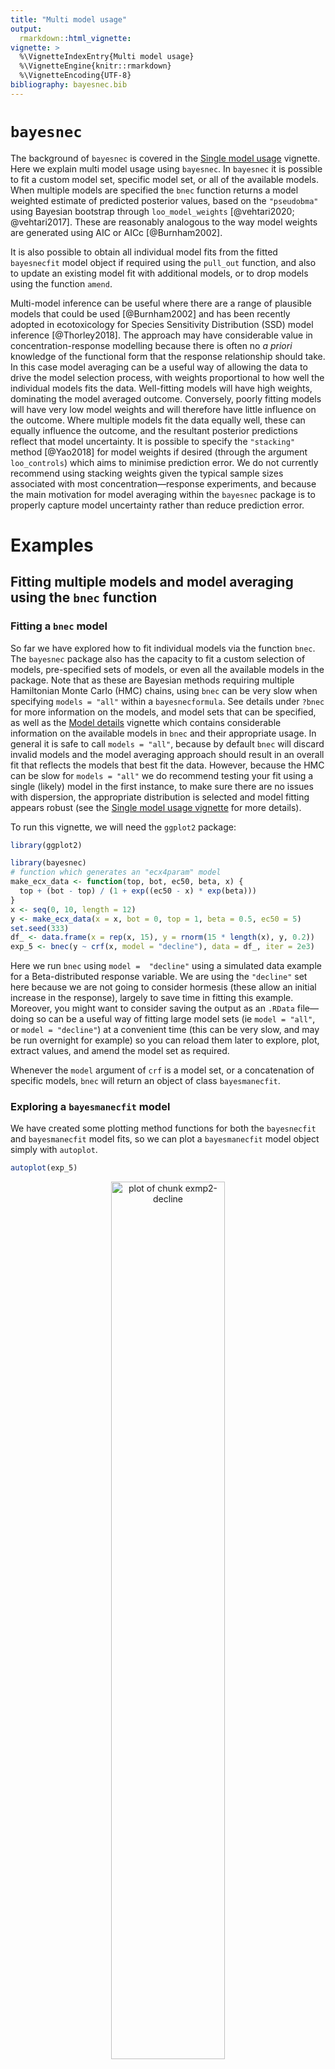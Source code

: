 ```yaml
---
title: "Multi model usage"
output:
  rmarkdown::html_vignette:
vignette: >
  %\VignetteIndexEntry{Multi model usage}
  %\VignetteEngine{knitr::rmarkdown}
  %\VignetteEncoding{UTF-8}
bibliography: bayesnec.bib
---
```




[e1]: https://open-aims.github.io/bayesnec/articles/example1.html
[e2]: https://open-aims.github.io/bayesnec/articles/example2.html
[e2b]: https://open-aims.github.io/bayesnec/articles/example2b.html
[e3]: https://open-aims.github.io/bayesnec/articles/example3.html
[e4]: https://open-aims.github.io/bayesnec/articles/example4.html

# `bayesnec`

The background of `bayesnec` is covered in the [Single model usage][e1] vignette. Here we explain multi model usage using `bayesnec`. In `bayesnec` it is possible to fit a custom model set, specific model set, or all of the available models. When multiple models are specified the `bnec` function returns a model weighted estimate of predicted posterior values, based on the `"pseudobma"` using Bayesian bootstrap through `loo_model_weights` [@vehtari2020; @vehtari2017]. These are reasonably analogous to the way model weights are generated using AIC or AICc [@Burnham2002]. 

It is also possible to obtain all individual model fits from the fitted `bayesnecfit` model object if required using the `pull_out` function, and also to update an existing model fit with additional models, or to drop models using the function `amend`.

Multi-model inference can be useful where there are a range of plausible models that could be used [@Burnham2002] and has been recently adopted in ecotoxicology for Species Sensitivity Distribution (SSD) model inference [@Thorley2018]. The approach may have considerable value in concentration-response modelling because there is often no *a priori* knowledge of the functional form that the response relationship should take. In this case model averaging can be a useful way of allowing the data to drive the model selection process, with weights proportional to how well the individual models fits the data. Well-fitting models will have high weights, dominating the model averaged outcome. Conversely, poorly fitting models will have very low model weights and will therefore have little influence on the outcome. Where multiple models fit the data equally well, these can equally influence the outcome, and the resultant posterior predictions reflect that model uncertainty. It is possible to specify the `"stacking"` method [@Yao2018] for model weights if desired (through the argument `loo_controls`) which aims to minimise prediction error. We do not currently recommend using stacking weights given the typical sample sizes associated with most concentration—response experiments, and because the main motivation for model averaging within the `bayesnec` package is to properly capture model uncertainty rather than reduce prediction error.

# Examples

## Fitting multiple models and model averaging using the `bnec` function

### Fitting a `bnec` model

So far we have explored how to fit individual models via the function `bnec`. The `bayesnec` package also has the capacity to fit a custom selection of models, pre-specified sets of models, or even all the available models in the package. Note that as these are Bayesian methods requiring multiple Hamiltonian Monte Carlo (HMC) chains, using `bnec` can be very slow when specifying `models = "all"` within a `bayesnecformula`. See details under `?bnec` for more information on the models, and model sets that can be specified, as well as the [Model details][e2b] vignette which contains considerable information on the available models in `bnec` and their appropriate usage. In general it is safe to call `models = "all"`, because by default `bnec` will discard invalid models and the model averaging approach should result in an overall fit that reflects the models that best fit the data. However, because the HMC can be slow for `models = "all"` we do recommend testing your fit using a single (likely) model in the first instance, to make sure there are no issues with dispersion, the appropriate distribution is selected and model fitting appears robust (see the [Single model usage vignette][e1] for more details).

To run this vignette, we will need the `ggplot2` package:


```r
library(ggplot2)
```




```r
library(bayesnec)
# function which generates an "ecx4param" model
make_ecx_data <- function(top, bot, ec50, beta, x) {
  top + (bot - top) / (1 + exp((ec50 - x) * exp(beta)))
}
x <- seq(0, 10, length = 12)
y <- make_ecx_data(x = x, bot = 0, top = 1, beta = 0.5, ec50 = 5)
set.seed(333)
df_ <- data.frame(x = rep(x, 15), y = rnorm(15 * length(x), y, 0.2))
exp_5 <- bnec(y ~ crf(x, model = "decline"), data = df_, iter = 2e3)
```

Here we run `bnec` using `model =  "decline"` using a simulated data example for a Beta-distributed response variable. We are using the `"decline"` set here because we are not going to consider hormesis (these allow an initial increase in the response), largely to save time in fitting this example. Moreover, you might want to consider saving the output as an `.RData` file---doing so can be a useful way of fitting large model sets (ie `model = "all"`, or `model = "decline"`) at a convenient time (this can be very slow, and may be run overnight for example) so you can reload them later to explore, plot, extract values, and amend the model set as required.

Whenever the `model` argument of `crf` is a model set, or a concatenation of specific models, `bnec` will return an object of class `bayesmanecfit`.

### Exploring a `bayesmanecfit` model

We have created some plotting method functions for both the `bayesnecfit` and `bayesmanecfit` model fits, so we can plot a `bayesmanecfit` model object simply with `autoplot`.


```r
autoplot(exp_5)
```

<div class="figure" style="text-align: center">
<img src="vignette-fig-exmp2-decline-1.png" alt="plot of chunk exmp2-decline" width="60%" />
<p class="caption">plot of chunk exmp2-decline</p>
</div>

The default plot looks exactly the same as our regular `bayesnecfit` plot, but the output is based on a weighted average of all the model fits in the `model = "decline"` model set that were able to fit successfully using the default `bnec` settings. The *NEC* estimate on this plot (and in the summary output below) is based on a mix of actual *NEC* estimates, as well as the *NSEC* [@fisherfox2023] estimates that are used as an approximation to *NEC* for all the **ecx**-containing models in the set. The fitted `bayesmanecfit` object contains different elements to the `bayesnecfit`. In particular, `mod_stats` contains the table of model fit statistics for all the fitted models. This includes the model name, the WAIC (as returned from `brms`), wi (the model weight, currently defaulting to `"pseudobma"` using Bayesian bootstrap from `loo`), and the dispersion estimates (only reported if response is modelled with a Poisson or Binomial distribution, otherwise NA).


```r
exp_5$mod_stats
#>               model      waic           wi dispersion_Estimate dispersion_Q2.5
#> nec4param nec4param -84.31855 2.954818e-01                  NA              NA
#> neclin       neclin -52.66493 1.935145e-03                  NA              NA
#> ecxlin       ecxlin -27.76148 5.979878e-07                  NA              NA
#> ecx4param ecx4param -81.79204 9.972846e-02                  NA              NA
#> ecxwb1       ecxwb1 -74.81455 1.189726e-02                  NA              NA
#> ecxwb2       ecxwb2 -85.30221 3.168789e-01                  NA              NA
#> ecxll5       ecxll5 -83.74542 1.454074e-01                  NA              NA
#> ecxll4       ecxll4 -82.30576 1.286705e-01                  NA              NA
#>           dispersion_Q97.5
#> nec4param               NA
#> neclin                  NA
#> ecxlin                  NA
#> ecx4param               NA
#> ecxwb1                  NA
#> ecxwb2                  NA
#> ecxll5                  NA
#> ecxll4                  NA
```

We can obtain a neater summary of the model fit by using the `summary` method for a `bayesmanecfit` object. A list of fitted models, and model weights are provided. In addition, the model averaged *NEC* is reported, however a warning is provided indicating it contains *NSEC* values. For this example all the nec4param and ecxwb2 models have the highest weights.

All these model fits are satisfactory despite the relatively low number of iterations set in our example, but the summary would also include a warning if there were fits with divergent transitions.


```r
summary(exp_5)
#> Object of class bayesmanecfit
#> 
#>  Family: gaussian  
#>   Links: mu = identity; sigma = identity  
#> 
#> Number of posterior draws per model:  1600
#> 
#> Model weights (Method: pseudobma_bb_weights):
#>             waic   wi
#> nec4param -84.32 0.30
#> neclin    -52.66 0.00
#> ecxlin    -27.76 0.00
#> ecx4param -81.79 0.10
#> ecxwb1    -74.81 0.01
#> ecxwb2    -85.30 0.32
#> ecxll5    -83.75 0.15
#> ecxll4    -82.31 0.13
#> 
#> 
#> Summary of weighted NEC posterior estimates:
#> NB: Model set contains the ECX models: ecxlin;ecx4param;ecxwb1;ecxwb2;ecxll5;ecxll4; weighted NEC estimates include NSEC surrogates for NEC
#>     Estimate Q2.5 Q97.5
#> NEC     3.30 2.04  3.96
#> 
#> 
#> Bayesian R2 estimates:
#>           Estimate Est.Error Q2.5 Q97.5
#> nec4param     0.86      0.01 0.84  0.87
#> neclin        0.83      0.01 0.80  0.84
#> ecxlin        0.80      0.01 0.77  0.82
#> ecx4param     0.85      0.01 0.83  0.87
#> ecxwb1        0.85      0.01 0.83  0.86
#> ecxwb2        0.86      0.01 0.84  0.87
#> ecxll5        0.86      0.01 0.84  0.87
#> ecxll4        0.85      0.01 0.84  0.87
```

The `bayesmanecfit` object also contains all of the individual `brms` model fits, which can be extracted using the `pull_out` function. For example, we can pull out and plot the model **ecx4param**.


```r
exp_5_nec4param <- pull_out(exp_5, model = "ecx4param")
autoplot(exp_5_nec4param)
```

<div class="figure" style="text-align: center">
<img src="vignette-fig-exmp2-ecx4param-1.png" alt="plot of chunk exmp2-ecx4param" width="60%" />
<p class="caption">plot of chunk exmp2-ecx4param</p>
</div>

This would extract the **nec4param** model from the `bayesmanecfit` and create a new object of class `bayesnecfit` which contains just a single fit. This would be identical to fitting the **ecx4param** as a single model using `bnec`. All of the models in the `bayesmanecfit` can be simultaneously plotted using the argument `all_models = TRUE`.


```r
autoplot(exp_5, all_models = TRUE)
```

<div class="figure" style="text-align: center">
<img src="vignette-fig-exmp2-allmods-1.png" alt="plot of chunk exmp2-allmods" width="60%" />
<p class="caption">plot of chunk exmp2-allmods</p>
</div>

You can see that some of these models represent very bad fits, and accordingly have extremely low model weights, such as the **ecxlin** and **neclin** models in this example. There is no harm in leaving in poor models with low weight, precisely because they have such a low model weight and therefore will not influence posterior predictions. However, it is important to assess the adequacy of model fits of all models, because a poor fit may be more to do with a model that has not converged.
 
We can assess the chains for one of the higher weighted models to make sure they show good convergence. It is good practice to do this for all models with a high weight, as these are the models most influencing the multi-model inference.


```r
plot(pull_brmsfit(exp_5, "ecxwb1"))
```

<div class="figure" style="text-align: center">
<img src="vignette-fig-exmp2-goodmod-1.png" alt="plot of chunk exmp2-goodmod" width="60%" />
<p class="caption">plot of chunk exmp2-goodmod</p>
</div>

Assessing chains for all the models in `bayesmanecfit` does not work as well using the default `brms` plotting method. Instead use `check_chains` and make sure to pass a `filename` argument, which means plots are automatically saved to pdf with a message.


```r
check_chains(exp_5, filename = "example_5_all_chains")
```

We can also make a plot to compare the posterior probability density to that of the prior using the `check_priors` function, for an individual model fit, but also saving all fits to a file in the working directory.


```r
check_priors(pull_out(exp_5, "nec4param"))
```

<div class="figure" style="text-align: center">
<img src="vignette-fig-exmp2-checkpriors-1.png" alt="plot of chunk exmp2-checkpriors" width="60%" />
<p class="caption">plot of chunk exmp2-checkpriors</p>
</div>


```r
check_priors(exp_5, filename = "example_5_all_priors")
```

Where  a large number of models are failing to converge, obviously it would be better to adjust `iter` and `warmup` in the `bnec` call, as well as some of the other arguments to `brms` such as `adapt_delta`. See the `?brm` documentation for more details. It is possible to investigate if models from a  `bayesmanecfit` class achieved convergence according to Rhat:


```r
rhat(exp_5) |>
  sapply("[[", "failed")
#> nec4param    neclin    ecxlin ecx4param    ecxwb1    ecxwb2    ecxll5    ecxll4 
#>     FALSE     FALSE     FALSE     FALSE     FALSE     FALSE     FALSE     FALSE
```

Here we get a message because none of our models failed the default Rhat criterion. A more conservative cut off of 1.01 can also be used by changing the default argument to the desired value. In this case two models fail, although we note that this is a very stringent criterion, and we have also used less than the default `bayesnec` value of `iter` (10,000).


```r
rhat(exp_5, rhat_cutoff = 1.01) |>
  sapply("[[", "failed")
#> nec4param    neclin    ecxlin ecx4param    ecxwb1    ecxwb2    ecxll5    ecxll4 
#>     FALSE     FALSE     FALSE     FALSE     FALSE     FALSE      TRUE     FALSE
```

### Extracting toxicity values

The models prefixed with **ecx** are all models that do not have the *NEC* as a parameter in the model. That is, they are smooth curves as a function of concentration and have no breakpoint. The *NEC* on the plots above for these models are an approximation based on *NSEC* [@fisherfox2023] and should only be used with careful consideration of the validity of this toxicity value (see the [Model details][e2b] vignette for more details). If a true model averaged estimate of *NEC* based only on threshold models is desired, this can be obtained with `model = "nec"`. We can use the helper functions `pull_out` and `amend` to alter the model set as required. `pull_out` has a `model` argument and can be used to pull a single model out (as above) or to pull out a specific set of models.

We can use this to obtain first a set of *NEC* only models from the existing set.


```r
exp_5_nec <- pull_out(exp_5, model = "nec")
```

In this case, because we have already fitted `"decline"` models, we can ignore the message regarding the missing *NEC* models---these are all models that are not appropriate for a `Beta` family with a `logit` link function, or allow hormesis, which we did not consider in this example.

Now we have two model sets, an *NEC* set, and a mixed *NEC* and *ECx* set. Of course, before we use this model set for any inference, we would need to check the chain mixing and `acf` plot for each of the input models. For the "all" set, the model with the highest weight is **nec4param**. 

Now we can use the `ecx` function to get *EC~10~* and *EC~50~* values. We can do this using our all model set, because it is valid to use *NEC* models for estimating *ECx* (see more information in the [Model details][e2b] vignette).


```r
ECx10 <- ecx(exp_5, ecx_val = 10)
ECx50 <- ecx(exp_5, ecx_val = 50)
ECx10
#>      Q50     Q2.5    Q97.5 
#> 3.602239 2.689690 4.137865 
#> attr(,"precision")
#> [1] 1000
#> attr(,"ecx_val")
#> [1] 10
#> attr(,"toxicity_estimate")
#> [1] "ecx"
ECx50
#>      Q50     Q2.5    Q97.5 
#> 5.100009 4.832196 5.367822 
#> attr(,"precision")
#> [1] 1000
#> attr(,"ecx_val")
#> [1] 50
#> attr(,"toxicity_estimate")
#> [1] "ecx"
```

The weighted *NEC* estimates can be extracted directly from the *NEC* model set object, as they are an explicit parameter in these models.


```r
NECvals <- exp_5_nec$w_nec
NECvals
#> Estimate     Q2.5    Q97.5 
#> 3.553983 3.124025 4.041929
```

Note that the new *NEC* estimates from the **nec**-containing model fits are slightly higher than those reported in the summary output of all the fitted models. This can happen for smooth curves, which is what was used as the underlying data generation model in the simulations here, and is explored in more detail in the [Compare posteriors vigenette][e4].

### Putting it all together

Now we can make a combined plot of our output, showing the model averaged *NEC* model and the "all averaged model", along with the relevant thresholds.


```r
preds <- exp_5_nec$w_pred_vals$data

autoplot(exp_5, nec = FALSE, all = FALSE) +
  geom_vline(mapping = aes(xintercept = ECx10, colour = "ECx 10"),
             linetype = c(1, 3, 3), key_glyph = "path") +
  geom_vline(mapping = aes(xintercept = ECx50, colour = "ECx 50"),
             linetype = c(1, 3, 3), key_glyph = "path") +
  geom_vline(mapping = aes(xintercept = NECvals, colour = "NEC"),
             linetype = c(1, 3, 3), key_glyph = "path") +
  scale_color_manual(values = c("ECx 10" = "orange", "ECx 50" = "blue",
                                "NEC" = "darkgrey"), name = "") +
  geom_line(data = preds, mapping = aes(x = x, y = Estimate),
            colour = "tomato", linetype = 2) +
  geom_line(data = preds, mapping = aes(x = x, y = Q2.5),
            colour = "tomato", linetype = 2) +
  geom_line(data = preds, mapping = aes(x = x, y = Q97.5),
            colour = "tomato", linetype = 2) +
  theme(legend.position = c(0.8, 0.8),
        axis.title = element_text(size = 16),
        axis.text = element_text(size = 12),
        strip.text.x = element_text(size = 16))
```

<div class="figure" style="text-align: center">
<img src="vignette-fig-exmp2-pretty-1.png" alt="plot of chunk exmp2-pretty" width="60%" />
<p class="caption">plot of chunk exmp2-pretty</p>
</div>

# References
